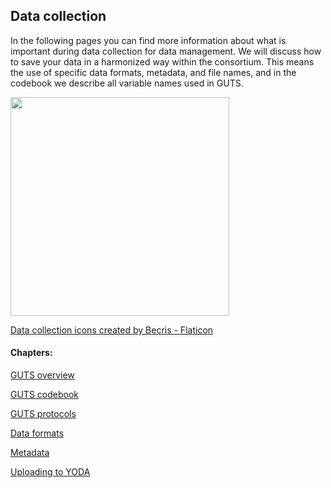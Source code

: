 ## Data collection

In the following pages you can find more information about what is important during data collection for data management. We will discuss how to save your data in a harmonized way within the consortium. This means the use of specific data formats, metadata, and file names, and in the codebook we describe all variable names used in GUTS.

[![](images/data-collection.png){fig-align="center" width="350"}](https://www.flaticon.com/free-icons/data-collection)

[Data collection icons created by Becris - Flaticon](https://www.flaticon.com/free-icons/data-collection)

#### Chapters:

[GUTS overview](guts-overview.qmd)

[GUTS codebook](codebook.qmd)

[GUTS protocols](protocols.qmd)

[Data formats](data-formats.qmd)

[Metadata](metadata.qmd)

[Uploading to YODA](yoda-upload.qmd)


